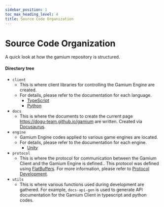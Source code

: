 ```yaml
---
sidebar_position: 1
toc_max_heading_level: 4
title: Source Code Organization
---
```


# Source Code Organization

A quick look at how the gamium repository is structured.

#### Directory tree

- `client`
  - This is where client libraries for controlling the Gamium Engine are created.
  - For details, please refer to the documentation for each language.
    - [TypeScript](./client-development/typescript)
    - [Python](./client-development/python)
- `docs`
  - This is where the documents to create the current page https://dogu-team.github.io/gamium are written. Created via [Docusaurus](https://docusaurus.io/).
- `engine`
  - Gamium Engine codes applied to various game engines are located.
  - For details, please refer to the documentation for each engine.
    - [Unity](./engine-development/unity)
- `protocol`
  - This is where the protocol for communication between the Gamium Client and the Gamium Engine is defined.. This protocol was defined using [FlatBuffers](https://google.github.io/flatbuffers/). For more information, please refer to [Protocol Development](./protocol-development).
- `utils`
  - This is where various functions used during development are gathered. For example, `docs-api-gen` is used to generate API documentation for the Gamium Client in typescript and python codes.
